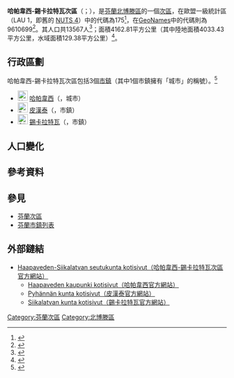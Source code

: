{{Infobox settlement
| name                    = 哈帕韋西-錫卡拉特瓦次區
| settlement_type         = [[芬蘭次區|次區]]
| native_name             =Haapaveden-Siikalatvan seutukunta
| native_name_lang        = fi
| image_map               =Haapaveden-Siikalatvan.seutukunta.sijainti.Suomi.2020.svg
| subdivision_type        = [[世界政區索引|國家]]
| subdivision_name        = {{flag|Finland}}
| subdivision_type1        = [[芬蘭行政區|行政區]]
| subdivision_name1        = [[北博滕區|北博滕區]]
| population_footnotes    = <ref name="Population" />
| population_total        = 13567
| population_as_of        = 2020
| area_footnotes          = <ref name="Area" />
| area_total_km2          = 4162.81
| area_land_km2           = 4033.43
| area_water_km2          = 129.38
| population_density_km2  = auto
| coordinates             = {{Coord|64.23414|25.84848|display=title,inline}}
| coordinates_footnotes   = <ref name="GeoNames" />
| timezone1               = [[歐洲東部時間|EET]]<ref>{{Cite web|url=https://www.timeanddate.com/worldclock/finland/helsinki|title=Current Local Time in Helsinki, Finland|website=Time and Date|language=en|archive-date=2020-08-04|accessdate=2020-07-14|archive-url=https://web.archive.org/web/20200804053117/https://www.timeanddate.com/worldclock/finland/helsinki|dead-url=no}}</ref>
| utc_offset1             = +2
| timezone1_DST           = [[歐洲東部夏令時間|EEST]]<ref>{{Cite web|url=https://www.timeanddate.com/time/change/finland/helsinki|title=Clock Changes in Helsinki, Finland|website=Time and Date|language=en|archive-date=2020-08-04|accessdate=2020-07-14|archive-url=https://web.archive.org/web/20200804053109/https://www.timeanddate.com/time/change/finland/helsinki|dead-url=no}}</ref>
| utc_offset1_DST         = +3
| blank_name              = [[GeoNames|GeoNames]]<ref name="GeoNames" />
| blank_info              = 9610699
| blank1_name             = LAU 1（NUTS 4）<ref name="LAU" />
| blank1_info              = 175
}}
'''哈帕韋西-錫卡拉特瓦次區'''（{{lang-fi|Haapaveden-Siikalatvan seutukunta}}；{{lang-sv|Haapavesi-Siikalatva ekonomiska region}}），是[[芬蘭共和國|芬蘭]][[北博滕區|北博滕區]]的一個[[芬蘭次區|次區]]，在歐盟一級{{tsl|fr|Unité administrative locale|地方行政單位}}統計區（LAU 1，即舊的 [[地域統計單位命名法|NUTS 4]]）中的代碼為175<ref name="LAU">{{Cite web |url=http://tilastokeskus.fi/meta/luokitukset/seutukunta/001-2013/index_sv.html |title=Förteckning över ekonomiska regioner |publisher=Statistikcentralen |language=sv |access-date=2013-12-25 |archive-date=2013-11-11 |archive-url=https://web.archive.org/web/20131111091437/http://tilastokeskus.fi/meta/luokitukset/seutukunta/001-2013/index_sv.html |dead-url=no }}</ref>，在[[GeoNames|GeoNames]]中的代碼則為9610699<ref name="GeoNames">{{Cite web |url = https://www.geonames.org/9610699 |title = GeoNames - Haapavesi-Siikalatva (9610699) |archive-url=|archive-date=|dead-url=|access-date = 2020-07-14 |website=[[GeoNames|GeoNames]] |language = en}}</ref>。其人口共13567人<ref name="Population">{{Cite web |url = http://pxnet2.stat.fi/PXWeb/pxweb/fi/StatFin/StatFin__vrm__vamuu/statfin_vamuu_pxt_11lj.px/table/tableViewLayout1/ |title = Väestörakenteen ennakkotiedot alueittain, 2020M01*-2020M05* |date = 2020-01-31 |publisher = Tilastokeskus |access-date = 2020-07-13 |language = fi |archive-date = 2020-12-14 |archive-url = https://web.archive.org/web/20201214201953/http://pxnet2.stat.fi/PXWeb/pxweb/fi/StatFin/StatFin__vrm__vamuu/statfin_vamuu_pxt_11lj.px/ |dead-url = no }}</ref>；面積4162.81平方公里（其中陸地面積4033.43平方公里，水域面積129.38平方公里）<ref name="Area">{{Cite web |url = https://www.maanmittauslaitos.fi/sites/maanmittauslaitos.fi/files/attachments/2020/01/Vuoden_2020_pinta-alatilasto_kunnat_maakunnat.xlsx |title = Pinta-alat kunnittain (Excel) 2020-01-01 |date = 2020-01-01 |publisher = Maanmittauslaitos |access-date = 2020-07-13 |language = fi |archive-date = 2020-07-10 |archive-url = https://web.archive.org/web/20200710123737/https://www.maanmittauslaitos.fi/sites/maanmittauslaitos.fi/files/attachments/2020/01/Vuoden_2020_pinta-alatilasto_kunnat_maakunnat.xlsx |dead-url = no }}</ref>。

== 行政區劃 ==
哈帕韋西-錫卡拉特瓦次區包括3個[[芬蘭市鎮|市鎮]]（其中1個市鎮擁有「城市」的稱號）。<ref name="Lappi">{{Cite web |language=fi |url=http://www.patio.fi/PatioWeb/facelets/suomenaluejaot/suomenaluejaot.faces |title=Finlands regionindelning på |website=www.patio.fi. |archive-url=https://web.archive.org/web/20121022111321/http://www.patio.fi/PatioWeb/facelets/suomenaluejaot/suomenaluejaot.faces |archive-date=2012-10-22 |accessdate=2020-07-14 |dead-url=yes }}</ref>
* [[File:Haapavesi.vaakuna.svg|23px]] [[哈帕韋西|哈帕韋西]]（{{lang|fi|Haapavesi}}，城市）
* [[File:Pyhäntä.vaakuna.svg|23px]] [[皮漢泰|皮漢泰]]（{{lang|fi|Pyhäntä}}，市鎮）
* [[File:Siikalatva.vaakuna.svg|23px]] [[錫卡拉特瓦|錫卡拉特瓦]]（{{lang|fi|Siikalatva}}，市鎮）

== 人口變化 ==
{{Bar box
|title   =  哈帕韋西-錫卡拉特瓦次區1980年－2010年的人口變化圖
|titlebar=  #DDD
|width   =  600px
|barwidth=  500px
|left1   =  年
|right1  =  人口
|float   =  left
|bars    =  
{{bar pixel|1980|#0099FF|457||17 296}}
{{bar pixel|1985|#0099FF|475||17 978}}
{{bar pixel|1990|#0099FF|480||18 151}}
{{bar pixel|1995|#0099FF|478||18 093}}
{{bar pixel|2000|#0099FF|451||17 040}}
{{bar pixel|2005|#0099FF|428||16 202}}
{{bar pixel|2010|#0099FF|403||15 230}}
|caption = 來源：Tilastokeskus.<ref>{{Cite web | url = http://pxnet2.stat.fi/PXWeb/pxweb/fi/StatFin/StatFin__vrm__vaerak/statfin_vaerak_pxt_011.px | title = Väestö kielen mukaan sekä ulkomaan kansalaisten määrä ja maa-pinta-ala alueittain 1980 - 2016 | publisher = Tilastokeskus | access-date = 2018-01-18 | language = fi | archive-url = https://web.archive.org/web/20180617142223/http://pxnet2.stat.fi/PXWeb/pxweb/fi/StatFin/StatFin__vrm__vaerak/statfin_vaerak_pxt_011.px | archive-date = 2018-06-17 | dead-url = yes }}</ref>
}}
{{clear}}

== 參考資料 ==
{{reflist}}

== 參見 ==
* [[芬蘭次區|芬蘭次區]]
* [[芬蘭市鎮列表|芬蘭市鎮列表]]

== 外部鏈結 ==
* [http://www.haapavesi-siikalatva.fi/ Haapaveden-Siikalatvan seutukunta kotisivut（哈帕韋西-錫卡拉特瓦次區官方網站）]{{Wayback|url=http://www.haapavesi-siikalatva.fi/ |date=20201124011554 }} {{fi icon}}
** [http://www.haapavesi.fi/ Haapaveden kaupunki kotisivut（哈帕韋西官方網站）]{{Wayback|url=http://www.haapavesi.fi/ |date=20201129224437 }} {{fi icon}}
** [http://www.pyhanta.fi/ Pyhännän kunta kotisivut（皮漢泰官方網站）]{{Wayback|url=http://www.pyhanta.fi/ |date=20201201024509 }} {{fi icon}}
** [https://web.archive.org/web/20081210113630/http://www.siikalatva.fi/ Siikalatvan kunta kotisivut（錫卡拉特瓦官方網站）] {{fi icon}}

{{芬蘭次區}}
[[Category:芬蘭次區|Category:芬蘭次區]]
[[Category:北博滕區|Category:北博滕區]]